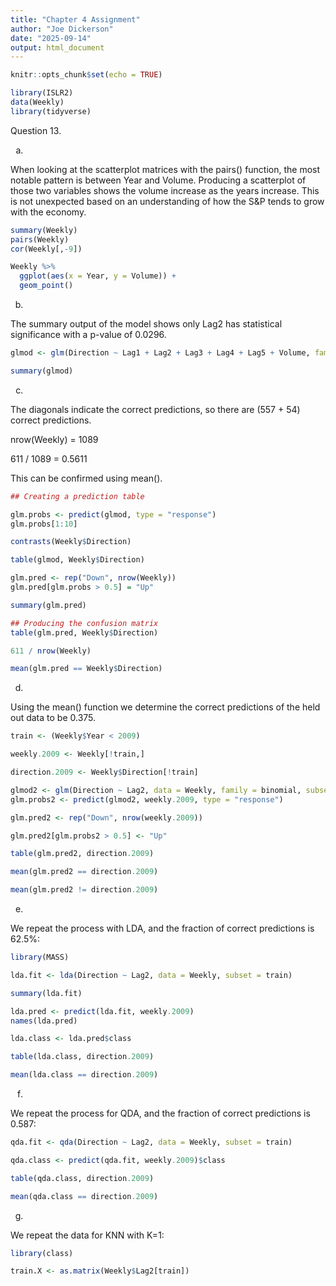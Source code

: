 ```yaml
---
title: "Chapter 4 Assignment"
author: "Joe Dickerson"
date: "2025-09-14"
output: html_document
---
```


```r
knitr::opts_chunk$set(echo = TRUE)
```



```r

library(ISLR2)
data(Weekly)
library(tidyverse)

```

Question 13.

a. 

When looking at the scatterplot matrices with the pairs() function, the most notable pattern is between Year and Volume. Producing a scatterplot of those two variables shows the volume increase as the years increase. This is not unexpected based on an understanding of how the S&P tends to grow with the economy. 

```r

summary(Weekly)
pairs(Weekly)
cor(Weekly[,-9])

Weekly %>% 
  ggplot(aes(x = Year, y = Volume)) +
  geom_point()

```

b.

The summary output of the model shows only Lag2 has statistical significance with a p-value of 0.0296.

```r

glmod <- glm(Direction ~ Lag1 + Lag2 + Lag3 + Lag4 + Lag5 + Volume, family = binomial, data = Weekly)

summary(glmod)

```

c.

The diagonals indicate the correct predictions, so there are (557 + 54) correct predictions. 

nrow(Weekly) = 1089

611 / 1089 = 0.5611

This can be confirmed using mean().

```r

## Creating a prediction table

glm.probs <- predict(glmod, type = "response")
glm.probs[1:10]

contrasts(Weekly$Direction)

table(glmod, Weekly$Direction)

glm.pred <- rep("Down", nrow(Weekly))
glm.pred[glm.probs > 0.5] = "Up"

summary(glm.pred)

## Producing the confusion matrix
table(glm.pred, Weekly$Direction)

611 / nrow(Weekly)

mean(glm.pred == Weekly$Direction)


```

d. 

Using the mean() function we determine the correct predictions of the held out data to be 0.375.

```r

train <- (Weekly$Year < 2009)

weekly.2009 <- Weekly[!train,]

direction.2009 <- Weekly$Direction[!train]

glmod2 <- glm(Direction ~ Lag2, data = Weekly, family = binomial, subset = train) 
glm.probs2 <- predict(glmod2, weekly.2009, type = "response")

glm.pred2 <- rep("Down", nrow(weekly.2009))

glm.pred2[glm.probs2 > 0.5] <- "Up"

table(glm.pred2, direction.2009)

mean(glm.pred2 == direction.2009)

mean(glm.pred2 != direction.2009)

```

e.

We repeat the process with LDA, and the fraction of correct predictions is 62.5%:

```r

library(MASS)

lda.fit <- lda(Direction ~ Lag2, data = Weekly, subset = train)

summary(lda.fit)

lda.pred <- predict(lda.fit, weekly.2009)
names(lda.pred)

lda.class <- lda.pred$class

table(lda.class, direction.2009)

mean(lda.class == direction.2009)

```

f. 

We repeat the process for QDA, and the fraction of correct predictions is 0.587:

```r

qda.fit <- qda(Direction ~ Lag2, data = Weekly, subset = train)

qda.class <- predict(qda.fit, weekly.2009)$class

table(qda.class, direction.2009)

mean(qda.class == direction.2009)

```

g.

We repeat the data for KNN with K=1:

```r

library(class)

train.X <- as.matrix(Weekly$Lag2[train])

```


